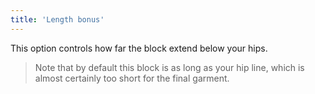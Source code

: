```yaml
---
title: 'Length bonus'
---
```


This option controls how far the block extend below your hips.

> Note that by default this block is as long as your hip line, which is almost certainly too short for the final garment.

